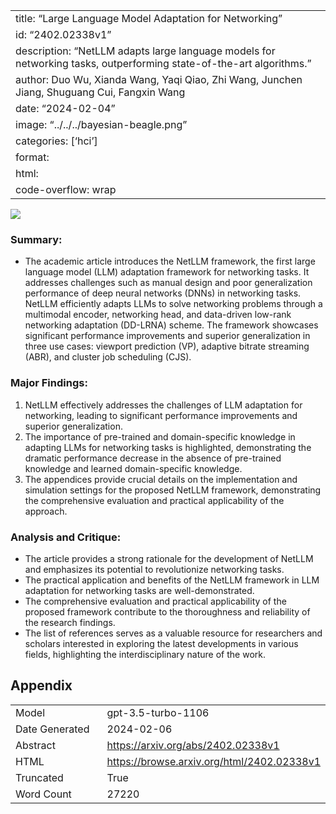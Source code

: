 
---
title: "Large Language Model Adaptation for Networking"
id: "2402.02338v1"
description: "NetLLM adapts large language models for networking tasks, outperforming state-of-the-art algorithms."
author: Duo Wu, Xianda Wang, Yaqi Qiao, Zhi Wang, Junchen Jiang, Shuguang Cui, Fangxin Wang
date: "2024-02-04"
image: "../../../bayesian-beagle.png"
categories: ['hci']
format:
  html:
    code-overflow: wrap
---

![](None)

### Summary:
- The academic article introduces the NetLLM framework, the first large language model (LLM) adaptation framework for networking tasks. It addresses challenges such as manual design and poor generalization performance of deep neural networks (DNNs) in networking tasks. NetLLM efficiently adapts LLMs to solve networking problems through a multimodal encoder, networking head, and data-driven low-rank networking adaptation (DD-LRNA) scheme. The framework showcases significant performance improvements and superior generalization in three use cases: viewport prediction (VP), adaptive bitrate streaming (ABR), and cluster job scheduling (CJS).

### Major Findings:
1. NetLLM effectively addresses the challenges of LLM adaptation for networking, leading to significant performance improvements and superior generalization.
2. The importance of pre-trained and domain-specific knowledge in adapting LLMs for networking tasks is highlighted, demonstrating the dramatic performance decrease in the absence of pre-trained knowledge and learned domain-specific knowledge.
3. The appendices provide crucial details on the implementation and simulation settings for the proposed NetLLM framework, demonstrating the comprehensive evaluation and practical applicability of the approach.

### Analysis and Critique:
- The article provides a strong rationale for the development of NetLLM and emphasizes its potential to revolutionize networking tasks.
- The practical application and benefits of the NetLLM framework in LLM adaptation for networking tasks are well-demonstrated.
- The comprehensive evaluation and practical applicability of the proposed framework contribute to the thoroughness and reliability of the research findings.
- The list of references serves as a valuable resource for researchers and scholars interested in exploring the latest developments in various fields, highlighting the interdisciplinary nature of the work.

## Appendix

|          |          |
|----------|----------|
| Model     | gpt-3.5-turbo-1106       |
| Date Generated     | 2024-02-06       |
| Abstract | [https://arxiv.org/abs/2402.02338v1](https://arxiv.org/abs/2402.02338v1)        |
| HTML     | [https://browse.arxiv.org/html/2402.02338v1](https://browse.arxiv.org/html/2402.02338v1)       |
| Truncated       | True       |
| Word Count       | 27220       |